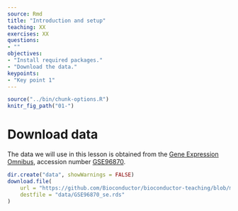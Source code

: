 ```yaml
---
source: Rmd
title: "Introduction and setup"
teaching: XX
exercises: XX
questions:
- ""
objectives:
- "Install required packages."
- "Download the data."
keypoints:
- "Key point 1"
---
```


```r
source("../bin/chunk-options.R")
knitr_fig_path("01-")
```

# Download data

The data we will use in this lesson is obtained from the [Gene Expression Omnibus](https://www.ncbi.nlm.nih.gov/geo/), accession number [GSE96870](https://www.ncbi.nlm.nih.gov/geo/query/acc.cgi?acc=GSE96870).


```r
dir.create("data", showWarnings = FALSE)
download.file(
    url = "https://github.com/Bioconductor/bioconductor-teaching/blob/master/data/GSE96870/GSE96870_se.rds?raw=true", 
    destfile = "data/GSE96870_se.rds"
)
```

